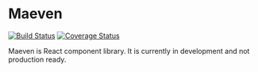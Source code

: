
<Meta title="Docs" />

# Maeven

[![Build Status](https://travis-ci.org/Barry127/maeven.svg?branch=master)](https://travis-ci.org/Barry127/maeven)
[![Coverage Status](https://coveralls.io/repos/github/Barry127/maeven/badge.svg?branch=master)](https://coveralls.io/github/Barry127/maeven?branch=master)

Maeven is React component library. It is currently in development and not production ready.
